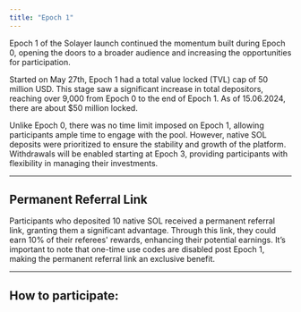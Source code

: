 ```yaml
---
title: "Epoch 1"
---
```


<Info>
  Epoch 1 of the Solayer launch continued the momentum built during Epoch 0, opening the doors to a broader audience and increasing the opportunities for participation.
</Info>

Started on May 27th, Epoch 1 had a total value locked (TVL) cap of 50 million USD. This stage saw a significant increase in total depositors, reaching over 9,000 from Epoch 0 to the end of Epoch 1. As of 15.06.2024, there are about $50 million locked.

Unlike Epoch 0, there was no time limit imposed on Epoch 1, allowing participants ample time to engage with the pool. However, native SOL deposits were prioritized to ensure the stability and growth of the platform. Withdrawals will be enabled starting at Epoch 3, providing participants with flexibility in managing their investments.

***

## Permanent Referral Link

Participants who deposited 10 native SOL received a permanent referral link, granting them a significant advantage. Through this link, they could earn 10% of their referees' rewards, enhancing their potential earnings. It’s important to note that one-time use codes are disabled post Epoch 1, making the permanent referral link an exclusive benefit.

***

## How to participate:

<Steps>
  <Step title="Get an invite code" />

  <Step title="Access app.solayer.org" />

  <Step title="Follow us on socials" />

  <Step title="Enter invite code" />

  <Step title="Deposit" />

  <Step title="Earn your permanent referral link by depositing 10 native SOL" />
</Steps>
